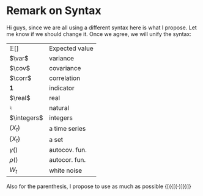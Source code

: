 # Remark on Syntax 

Hi guys, since we are all using a different syntax here is what I propose. Let me know if we should change it. Once we agree, we will unify the syntax:

|                     |                  |
|---------------------|------------------|
| $\mathbb{E} []$     |  Expected value  |
| $\var$              |  variance        |
| $\cov$              |  covariance      |
| $\corr$             |  correlation     |
| $\boldsymbol{1}$    |  indicator       |
| $\real$             |  real            |
| $\natural$          |  natural         |
| $\integers$         |  integers        |
| $(X_t)$             |  a time series   |
| $\{X_t\}$           |  a set           |
| $\gamma()$          |  autocov. fun.   |
| $\rho()$            |  autocor. fun.   |
| $W_t$               |  white noise     |


Also for the parenthesis, I propose to use as much as possible $\{[(\{[( \cdot )]\})]\}$
